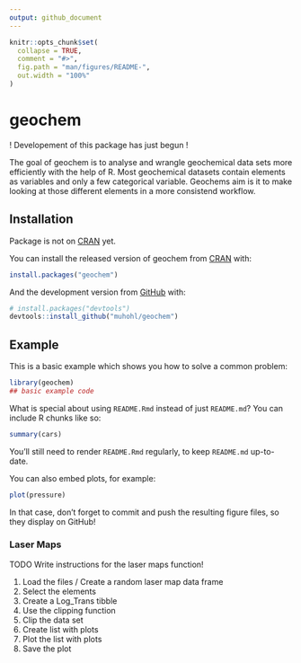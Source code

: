 ```yaml
---
output: github_document
---
```


<!-- README.md is generated from README.Rmd. Please edit that file -->

```r
knitr::opts_chunk$set(
  collapse = TRUE,
  comment = "#>",
  fig.path = "man/figures/README-",
  out.width = "100%"
)
```

# geochem

<!-- badges: start -->
<!-- badges: end -->

! Developement of this package has just begun !


The goal of geochem is to analyse and wrangle geochemical data sets more efficiently with the help of R. Most geochemical datasets contain elements as variables and only a few categorical variable. Geochems aim is it to make looking at those different elements in a more consistend workflow. 

## Installation

Package is not on [CRAN](https://CRAN.R-project.org) yet.

You can install the released version of geochem from [CRAN](https://CRAN.R-project.org) with:

``` r
install.packages("geochem")
```

And the development version from [GitHub](https://github.com/) with:

``` r
# install.packages("devtools")
devtools::install_github("muhohl/geochem")
```
## Example

This is a basic example which shows you how to solve a common problem:

```r
library(geochem)
## basic example code
```

What is special about using `README.Rmd` instead of just `README.md`? You can include R chunks like so:

```r
summary(cars)
```

You'll still need to render `README.Rmd` regularly, to keep `README.md` up-to-date.

You can also embed plots, for example:

```r
plot(pressure)
```

In that case, don't forget to commit and push the resulting figure files, so they display on GitHub!

### Laser Maps

TODO Write instructions for the laser maps function!

1. Load the files / Create a random laser map data frame
2. Select the elements
3. Create a Log_Trans tibble
4. Use the clipping function 
5. Clip the data set
6. Create list with plots
7. Plot the list with plots
8. Save the plot 
